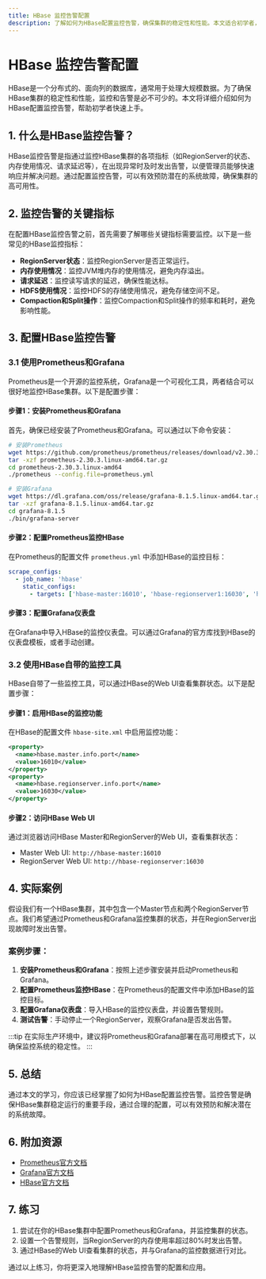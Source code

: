 ```yaml
---
title: HBase 监控告警配置
description: 了解如何为HBase配置监控告警，确保集群的稳定性和性能。本文适合初学者，包含详细的步骤和实际案例。
---
```


# HBase 监控告警配置

HBase是一个分布式的、面向列的数据库，通常用于处理大规模数据。为了确保HBase集群的稳定性和性能，监控和告警是必不可少的。本文将详细介绍如何为HBase配置监控告警，帮助初学者快速上手。

## 1. 什么是HBase监控告警？

HBase监控告警是指通过监控HBase集群的各项指标（如RegionServer的状态、内存使用情况、请求延迟等），在出现异常时及时发出告警，以便管理员能够快速响应并解决问题。通过配置监控告警，可以有效预防潜在的系统故障，确保集群的高可用性。

## 2. 监控告警的关键指标

在配置HBase监控告警之前，首先需要了解哪些关键指标需要监控。以下是一些常见的HBase监控指标：

- **RegionServer状态**：监控RegionServer是否正常运行。
- **内存使用情况**：监控JVM堆内存的使用情况，避免内存溢出。
- **请求延迟**：监控读写请求的延迟，确保性能达标。
- **HDFS使用情况**：监控HDFS的存储使用情况，避免存储空间不足。
- **Compaction和Split操作**：监控Compaction和Split操作的频率和耗时，避免影响性能。

## 3. 配置HBase监控告警

### 3.1 使用Prometheus和Grafana

Prometheus是一个开源的监控系统，Grafana是一个可视化工具，两者结合可以很好地监控HBase集群。以下是配置步骤：

#### 步骤1：安装Prometheus和Grafana

首先，确保已经安装了Prometheus和Grafana。可以通过以下命令安装：

```bash
# 安装Prometheus
wget https://github.com/prometheus/prometheus/releases/download/v2.30.3/prometheus-2.30.3.linux-amd64.tar.gz
tar -xzf prometheus-2.30.3.linux-amd64.tar.gz
cd prometheus-2.30.3.linux-amd64
./prometheus --config.file=prometheus.yml

# 安装Grafana
wget https://dl.grafana.com/oss/release/grafana-8.1.5.linux-amd64.tar.gz
tar -xzf grafana-8.1.5.linux-amd64.tar.gz
cd grafana-8.1.5
./bin/grafana-server
```

#### 步骤2：配置Prometheus监控HBase

在Prometheus的配置文件 `prometheus.yml` 中添加HBase的监控目标：

```yaml
scrape_configs:
  - job_name: 'hbase'
    static_configs:
      - targets: ['hbase-master:16010', 'hbase-regionserver1:16030', 'hbase-regionserver2:16030']
```

#### 步骤3：配置Grafana仪表盘

在Grafana中导入HBase的监控仪表盘。可以通过Grafana的官方库找到HBase的仪表盘模板，或者手动创建。

### 3.2 使用HBase自带的监控工具

HBase自带了一些监控工具，可以通过HBase的Web UI查看集群状态。以下是配置步骤：

#### 步骤1：启用HBase的监控功能

在HBase的配置文件 `hbase-site.xml` 中启用监控功能：

```xml
<property>
  <name>hbase.master.info.port</name>
  <value>16010</value>
</property>
<property>
  <name>hbase.regionserver.info.port</name>
  <value>16030</value>
</property>
```

#### 步骤2：访问HBase Web UI

通过浏览器访问HBase Master和RegionServer的Web UI，查看集群状态：

- Master Web UI: `http://hbase-master:16010`
- RegionServer Web UI: `http://hbase-regionserver:16030`

## 4. 实际案例

假设我们有一个HBase集群，其中包含一个Master节点和两个RegionServer节点。我们希望通过Prometheus和Grafana监控集群的状态，并在RegionServer出现故障时发出告警。

### 案例步骤：

1. **安装Prometheus和Grafana**：按照上述步骤安装并启动Prometheus和Grafana。
2. **配置Prometheus监控HBase**：在Prometheus的配置文件中添加HBase的监控目标。
3. **配置Grafana仪表盘**：导入HBase的监控仪表盘，并设置告警规则。
4. **测试告警**：手动停止一个RegionServer，观察Grafana是否发出告警。

:::tip
在实际生产环境中，建议将Prometheus和Grafana部署在高可用模式下，以确保监控系统的稳定性。
:::

## 5. 总结

通过本文的学习，你应该已经掌握了如何为HBase配置监控告警。监控告警是确保HBase集群稳定运行的重要手段，通过合理的配置，可以有效预防和解决潜在的系统故障。

## 6. 附加资源

- [Prometheus官方文档](https://prometheus.io/docs/)
- [Grafana官方文档](https://grafana.com/docs/)
- [HBase官方文档](https://hbase.apache.org/book.html)

## 7. 练习

1. 尝试在你的HBase集群中配置Prometheus和Grafana，并监控集群的状态。
2. 设置一个告警规则，当RegionServer的内存使用率超过80%时发出告警。
3. 通过HBase的Web UI查看集群的状态，并与Grafana的监控数据进行对比。

通过以上练习，你将更深入地理解HBase监控告警的配置和应用。